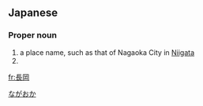 ==Japanese==
{{ja-kanjitab|なが|おか|yomi=k}}

===Proper noun===
{{ja-pos|proper|ながおか}}

# a place name, such as that of Nagaoka City in [[Niigata]]
# {{surname|lang=ja|sort=ながおか}}

[[Category:ja:Cities|ながおか]]

[[fr:長岡]]